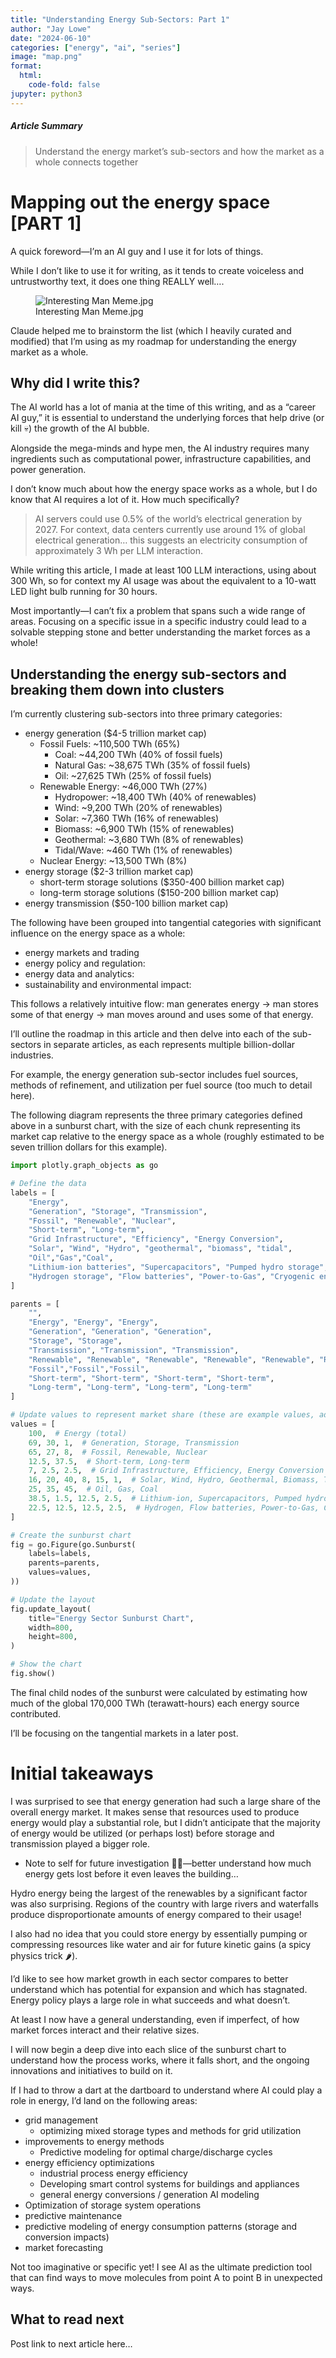 ```yaml
---
title: "Understanding Energy Sub-Sectors: Part 1"
author: "Jay Lowe"
date: "2024-06-10"
categories: ["energy", "ai", "series"]
image: "map.png"
format:
  html:
    code-fold: false
jupyter: python3
---
```


##### Article Summary

> Understand the energy market's sub-sectors and how the market as a whole connects together

# Mapping out the energy space [PART 1]

A quick foreword—I’m an AI guy and I use it for lots of things.

While I don’t like to use it for writing, as it tends to create voiceless and untrustworthy text, it does one thing REALLY well….

![Interesting Man Meme.jpg](./mapping_out_the_energy_space_part_1/Interesting_Man_Meme.jpg)

Claude helped me to brainstorm the list (which I heavily curated and modified) that I’m using as my roadmap for understanding the energy market as a whole.

## Why did I write this?

The AI world has a lot of mania at the time of this writing, and as a “career AI guy,” it is essential to understand the underlying forces that help drive (or kill 💀) the growth of the AI bubble.

Alongside the mega-minds and hype men, the AI industry requires many ingredients such as computational power, infrastructure capabilities, and power generation.

I don’t know much about how the energy space works as a whole, but I do know that AI requires a lot of it. How much specifically?

> AI servers could use 0.5% of the world’s electrical generation by 2027. For context, data centers currently use around 1% of global electrical generation… this suggests an electricity consumption of approximately 3 Wh per LLM interaction.
> 

[^1]: Cell Press. (2023). Joule, Volume 7, Issue 7. Retrieved from [https://www.cell.com/joule/fulltext/S2542-4351(23)00365-3](https://www.cell.com/joule/fulltext/S2542-4351(23)00365-3)

While writing this article, I made at least 100 LLM interactions, using about 300 Wh, so for context my AI usage was about the equivalent to a 10-watt LED light bulb running for 30 hours.

Most importantly—I can't fix a problem that spans such a wide range of areas. Focusing on a specific issue in a specific industry could lead to a solvable stepping stone and better understanding the market forces as a whole!

## Understanding the energy sub-sectors and breaking them down into clusters

I’m currently clustering sub-sectors into three primary categories:

- energy generation ($4-5 trillion market cap)
    - Fossil Fuels: ~110,500 TWh (65%)
        - Coal: ~44,200 TWh (40% of fossil fuels)
        - Natural Gas: ~38,675 TWh (35% of fossil fuels)
        - Oil: ~27,625 TWh (25% of fossil fuels)
    - Renewable Energy: ~46,000 TWh (27%)
        - Hydropower: ~18,400 TWh (40% of renewables)
        - Wind: ~9,200 TWh (20% of renewables)
        - Solar: ~7,360 TWh (16% of renewables)
        - Biomass: ~6,900 TWh (15% of renewables)
        - Geothermal: ~3,680 TWh (8% of renewables)
        - Tidal/Wave: ~460 TWh (1% of renewables)
    - Nuclear Energy: ~13,500 TWh (8%)
- energy storage  ($2-3 trillion market cap)
    - short-term storage solutions ($350-400 billion market cap)
    - long-term storage solutions ($150-200 billion market cap)
- energy transmission ($50-100 billion market cap)

The following have been grouped into tangential categories with significant influence on the energy space as a whole:

- energy markets and trading
- energy policy and regulation:
- energy data and analytics:
- sustainability and environmental impact:

This follows a relatively intuitive flow: man generates energy → man stores some of that energy → man moves around and uses some of that energy.

I'll outline the roadmap in this article and then delve into each of the sub-sectors in separate articles, as each represents multiple billion-dollar industries.

For example, the energy generation sub-sector includes fuel sources, methods of refinement, and utilization per fuel source (too much to detail here).

The following diagram represents the three primary categories defined above in a sunburst chart, with the size of each chunk representing its market cap relative to the energy space as a whole (roughly estimated to be seven trillion dollars for this example).


```python
import plotly.graph_objects as go

# Define the data
labels = [
    "Energy",
    "Generation", "Storage", "Transmission",
    "Fossil", "Renewable", "Nuclear",
    "Short-term", "Long-term",
    "Grid Infrastructure", "Efficiency", "Energy Conversion",
    "Solar", "Wind", "Hydro", "geothermal", "biomass", "tidal",
    "Oil","Gas","Coal",
    "Lithium-ion batteries", "Supercapacitors", "Pumped hydro storage", "Compressed Air Energy Storage",
    "Hydrogen storage", "Flow batteries", "Power-to-Gas", "Cryogenic energy storage",
]

parents = [
    "",
    "Energy", "Energy", "Energy",
    "Generation", "Generation", "Generation",
    "Storage", "Storage",
    "Transmission", "Transmission", "Transmission",
    "Renewable", "Renewable", "Renewable", "Renewable", "Renewable", "Renewable",
    "Fossil","Fossil","Fossil",
    "Short-term", "Short-term", "Short-term", "Short-term",
    "Long-term", "Long-term", "Long-term", "Long-term"
]

# Update values to represent market share (these are example values, adjust as needed)
values = [
    100,  # Energy (total)
    69, 30, 1,  # Generation, Storage, Transmission
    65, 27, 8,  # Fossil, Renewable, Nuclear
    12.5, 37.5,  # Short-term, Long-term
    7, 2.5, 2.5,  # Grid Infrastructure, Efficiency, Energy Conversion
    16, 20, 40, 8, 15, 1,  # Solar, Wind, Hydro, Geothermal, Biomass, Tidal
    25, 35, 45,  # Oil, Gas, Coal
    38.5, 1.5, 12.5, 2.5,  # Lithium-ion, Supercapacitors, Pumped hydro, Compressed Air
    22.5, 12.5, 12.5, 2.5,  # Hydrogen, Flow batteries, Power-to-Gas, Cryogenic
]

# Create the sunburst chart
fig = go.Figure(go.Sunburst(
    labels=labels,
    parents=parents,
    values=values,
))

# Update the layout
fig.update_layout(
    title="Energy Sector Sunburst Chart",
    width=800,
    height=800,
)

# Show the chart
fig.show()
```


The final child nodes of the sunburst were calculated by estimating how much of the global 170,000 TWh (terawatt-hours) each energy source contributed.

I’ll be focusing on the tangential markets in a later post.

# Initial takeaways

I was surprised to see that energy generation had such a large share of the overall energy market. It makes sense that resources used to produce energy would play a substantial role, but I didn’t anticipate that the majority of energy would be utilized (or perhaps lost) before storage and transmission played a bigger role.

- Note to self for future investigation 🕵️‍♂️—better understand how much energy gets lost before it even leaves the building…

Hydro energy being the largest of the renewables by a significant factor was also surprising. Regions of the country with large rivers and waterfalls produce disproportionate amounts of energy compared to their usage!

I also had no idea that you could store energy by essentially pumping or compressing resources like water and air for future kinetic gains (a spicy physics trick 🌶️).

I’d like to see how market growth in each sector compares to better understand which has potential for expansion and which has stagnated. Energy policy plays a large role in what succeeds and what doesn't.

At least I now have a general understanding, even if imperfect, of how market forces interact and their relative sizes.

I will now begin a deep dive into each slice of the sunburst chart to understand how the process works, where it falls short, and the ongoing innovations and initiatives to build on it.

If I had to throw a dart at the dartboard to understand where AI could play a role in energy, I’d land on the following areas:

- grid management
    - optimizing mixed storage types and methods for grid utilization
- improvements to energy methods
    - Predictive modeling for optimal charge/discharge cycles
- energy efficiency optimizations
    - industrial process energy efficiency
    - Developing smart control systems for buildings and appliances
    - general energy conversions / generation AI modeling
- Optimization of storage system operations
- predictive maintenance
- predictive modeling of energy consumption patterns (storage and conversion impacts)
- market forecasting

Not too imaginative or specific yet! I see AI as the ultimate prediction tool that can find ways to move molecules from point A to point B in unexpected ways.


## What to read next

Post link to next article here...
